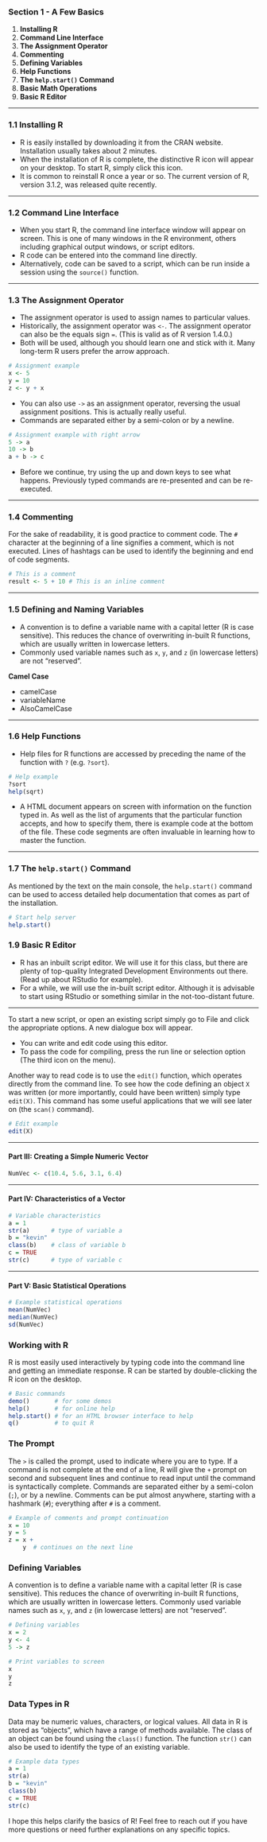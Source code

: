
### Section 1 - A Few Basics

1. **Installing R**
2. **Command Line Interface**
3. **The Assignment Operator**
4. **Commenting**
5. **Defining Variables**
6. **Help Functions**
7. **The `help.start()` Command**
8. **Basic Math Operations**
9. **Basic R Editor**

---

### 1.1 Installing R

* R is easily installed by downloading it from the CRAN website. Installation usually takes about 2 minutes.
* When the installation of R is complete, the distinctive R icon will appear on your desktop. To start R, simply click this icon.
* It is common to reinstall R once a year or so. The current version of R, version 3.1.2, was released quite recently.

---

### 1.2 Command Line Interface

* When you start R, the command line interface window will appear on screen. This is one of many windows in the R environment, others including graphical output windows, or script editors.
* R code can be entered into the command line directly.
* Alternatively, code can be saved to a script, which can be run inside a session using the `source()` function.

---

### 1.3 The Assignment Operator

* The assignment operator is used to assign names to particular values.
* Historically, the assignment operator was `<-`. The assignment operator can also be the equals sign `=`. (This is valid as of R version 1.4.0.)
* Both will be used, although you should learn one and stick with it. Many long-term R users prefer the arrow approach.

```R
# Assignment example
x <- 5
y = 10
z <- y + x
```

* You can also use `->` as an assignment operator, reversing the usual assignment positions. This is actually really useful.
* Commands are separated either by a semi-colon or by a newline.

```R
# Assignment example with right arrow
5 -> a
10 -> b
a + b -> c
```

* Before we continue, try using the up and down keys to see what happens. Previously typed commands are re-presented and can be re-executed.

---

### 1.4 Commenting

For the sake of readability, it is good practice to comment code. The `#` character at the beginning of a line signifies a comment, which is not executed. Lines of hashtags can be used to identify the beginning and end of code segments.

```R
# This is a comment
result <- 5 + 10 # This is an inline comment
```

---

### 1.5 Defining and Naming Variables

* A convention is to define a variable name with a capital letter (R is case sensitive). This reduces the chance of overwriting in-built R functions, which are usually written in lowercase letters.
* Commonly used variable names such as `x`, `y`, and `z` (in lowercase letters) are not “reserved”.

**Camel Case**

* camelCase
* variableName
* AlsoCamelCase

---

### 1.6 Help Functions

* Help files for R functions are accessed by preceding the name of the function with `?` (e.g. `?sort`).

```R
# Help example
?sort
help(sqrt)
```

* A HTML document appears on screen with information on the function typed in. As well as the list of arguments that the particular function accepts, and how to specify them, there is example code at the bottom of the file. These code segments are often invaluable in learning how to master the function.

---

### 1.7 The `help.start()` Command

As mentioned by the text on the main console, the `help.start()` command can be used to access detailed help documentation that comes as part of the installation.

```R
# Start help server
help.start()
```



### 1.9 Basic R Editor

* R has an inbuilt script editor. We will use it for this class, but there are plenty of top-quality Integrated Development Environments out there. (Read up about RStudio for example).
* For a while, we will use the in-built script editor. Although it is advisable to start using RStudio or something similar in the not-too-distant future.

---

To start a new script, or open an existing script simply go to File and click the appropriate options. A new dialogue box will appear.

* You can write and edit code using this editor.
* To pass the code for compiling, press the run line or selection option (The third icon on the menu).

Another way to read code is to use the `edit()` function, which operates directly from the command line. To see how the code defining an object `X` was written (or more importantly, could have been written) simply type `edit(X)`. This command has some useful applications that we will see later on (the `scan()` command).

```R
# Edit example
edit(X)
```

---



#### Part III: Creating a Simple Numeric Vector

```R
NumVec <- c(10.4, 5.6, 3.1, 6.4)
```

---

#### Part IV: Characteristics of a Vector

```R
# Variable characteristics
a = 1
str(a)      # type of variable a
b = "kevin"
class(b)    # class of variable b
c = TRUE
str(c)      # type of variable c
```

---

#### Part V: Basic Statistical Operations

```R
# Example statistical operations
mean(NumVec)
median(NumVec)
sd(NumVec)
```


### Working with R

R is most easily used interactively by typing code into the command line and getting an immediate response. R can be started by double-clicking the R icon on the desktop. 

```R
# Basic commands
demo()       # for some demos
help()       # for online help
help.start() # for an HTML browser interface to help
q()          # to quit R
```

### The Prompt

The `>` is called the prompt, used to indicate where you are to type. If a command is not complete at the end of a line, R will give the `+` prompt on second and subsequent lines and continue to read input until the command is syntactically complete. Commands are separated either by a semi-colon (`;`), or by a newline. Comments can be put almost anywhere, starting with a hashmark (`#`); everything after `#` is a comment.

```R
# Example of comments and prompt continuation
x = 10
y = 5
z = x +
    y  # continues on the next line
```

### Defining Variables

A convention is to define a variable name with a capital letter (R is case sensitive). This reduces the chance of overwriting in-built R functions, which are usually written in lowercase letters. Commonly used variable names such as `x`, `y`, and `z` (in lowercase letters) are not “reserved”.

```R
# Defining variables
x = 2
y <- 4
5 -> z

# Print variables to screen
x
y
z
```

### Data Types in R

Data may be numeric values, characters, or logical values. All data in R is stored as “objects”, which have a range of methods available. The class of an object can be found using the `class()` function. The function `str()` can also be used to identify the type of an existing variable.

```R
# Example data types
a = 1
str(a)
b = "kevin"
class(b)
c = TRUE
str(c)
```


I hope this helps clarify the basics of R! Feel free to reach out if you have more questions or need further explanations on any specific topics.